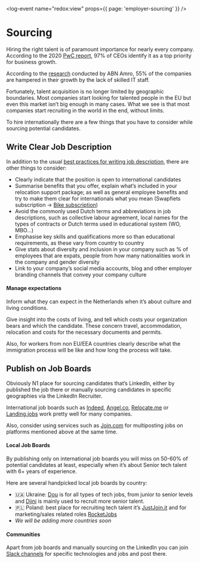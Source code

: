 <log-event name="redox:view" props={{ page: 'employer-sourcing' }} />

# Sourcing

Hiring the right talent is of paramount importance for nearly every company. According to the 2020 [PwC report](https://www.pwc.com/gx/en/managing-tomorrows-people/future-of-work/pdf/talent-mobility-2020.pdf), 97% of CEOs identify it as a top priority for business growth.

According to the [research](https://www.linkedin.com/pulse/guide-ctos-dutch-market-2021-european-tech-hub-gerbert-oude-velthuis/) conducted by ABN Amro, 55% of the companies are hampered in their growth by the lack of skilled IT staff.

Fortunately, talent acquisition is no longer limited by geographic boundaries. Most companies start looking for talented people in the EU but even this market isn’t big enough in many cases. What we see is that most companies start recruiting in the world in the end, without limits.

To hire internationally there are a few things that you have to consider while sourcing potential candidates.

## Write Clear Job Description
In addition to the usual [best practices for writing job description](https://support.greenhouse.io/hc/en-us/articles/360003565931-Best-practices-Write-an-effective-job-description), there are other things to consider:

- Clearly indicate that the position is open to international candidates
- Summarise benefits that you offer, explain what’s included in your relocation support package; as well as general employee benefits and try to make them clear for internationals what you mean (Swapfiets subscription → [Bike subscription](https://swapfiets.nl/en))
- Avoid the commonly used Dutch terms and abbreviations in job descriptions, such as collective labour agreement, local names for the types of contracts or Dutch terms used in educational system (WO, MBO…)
- Emphasise key skills and qualifications more so than educational requirements, as these vary from country to country
- Give stats about diversity and inclusion in your company such as % of employees that are expats, people from how many nationalities work in the company and gender diversity
- Link to your company’s social media accounts, blog and other employer branding channels that convey your company culture

#### Manage expectations

Inform what they can expect in the Netherlands when it’s about culture and living conditions.

Give insight into the costs of living, and tell which costs your organization bears and which the candidate. These concern travel, accommodation, relocation and costs for the necessary documents and permits.

Also, for workers from non EU/EEA countries clearly describe what the immigration process will be like and how long the process will take.

## Publish on Job Boards

Obviously N1 place for sourcing candidates that’s LinkedIn, either by published the job there or manually sourcing candidates in specific geographies via the LinkedIn Recruiter.

International job boards such as [Indeed](https://indeed.com/), [Angel.co](https://angel.co/), [Relocate.me](https://relocate.me/employer) or [Landing.jobs](https://landing.jobs/employers/) work pretty well for many companies.

Also, consider using services such as [Join.com](http://Join.com) for multiposting jobs on platforms mentioned above at the same time.

#### Local Job Boards

By publishing only on international job boards you will miss on 50-60% of potential candidates at least, especially when it’s about Senior tech talent with 6+ years of experience.

Here are several handpicked local job boards by country:

- 🇺🇦 Ukraine: [Dou](https://jobs.dou.ua/) is for all types of tech jobs, from junior to senior levels and [Djini](https://djinni.co/) is mainly used to recruit more senior talent.
- 🇵🇱 Poland: best place for recruiting tech talent it’s [JustJoin.it](https://justjoin.it/) and for marketing/sales related roles [RocketJobs](https://rocketjobs.pl/)
- *We will be adding more countries soon*

[//]: # (There are also job boards specifically for Ukrainian IT talent looking for jobs in EU - [UATalents]&#40;https://www.uatalents.com/for-employer_&#41; and [EmployUkraine]&#40;https://employukraine.org/&#41;.)

#### Communities

Apart from job boards and manually sourcing on the LinkedIn you can join [Slack channels](https://toggl.com/blog/candidate-sourcing) for specific technologies and jobs and post there.
